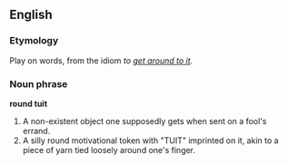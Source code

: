 ==English==

===Etymology===
Play on words, from the idiom ''to [[get around to it]].''

===Noun phrase===
'''round tuit'''
# A non-existent object one supposedly gets when sent on a fool's errand.
# A silly round motivational token with "TUIT" imprinted on it, akin to a piece of yarn tied loosely around one's finger.